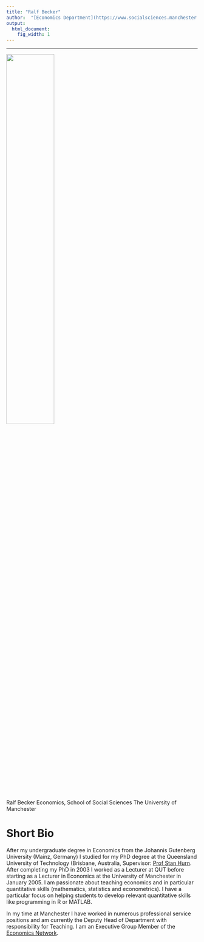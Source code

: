 ```yaml
---
title: "Ralf Becker"
author:  "[Economics Department](https://www.socialsciences.manchester.ac.uk/economics/) at [The University of Manchester](http://www.manchester.ac.uk), January 2023"
output:
  html_document:
    fig_width: 1
---
```


----

![](images/RalBeckerUni.jpg){width=50%}

Ralf Becker
Economics, School of Social Sciences
The University of Manchester

# Short Bio

After my undergraduate degree in Economics from the Johannis Gutenberg University (Mainz, Germany) I studied for my PhD degree at the Queensland University of Technology (Brisbane, Australia, Supervisor: [Prof Stan Hurn](https://staff.qut.edu.au/staff/s.hurn). After completing my PhD in 2003 I worked as a Lecturer at QUT before starting as a Lecturer in Economics at the University of Manchester in January 2005. 
I am passionate about teaching economics and in particular quantitative skills (mathematics, statistics and econometrics). I have a particular focus on helping students to develop relevant quantitative skills like programming in R or MATLAB.

In my time at Manchester I have worked in numerous professional service positions and am currently the Deputy Head of Department with responsibility for Teaching. I am an Executive Group Member of the [Economics Network](https://www.economicsnetwork.ac.uk/).

